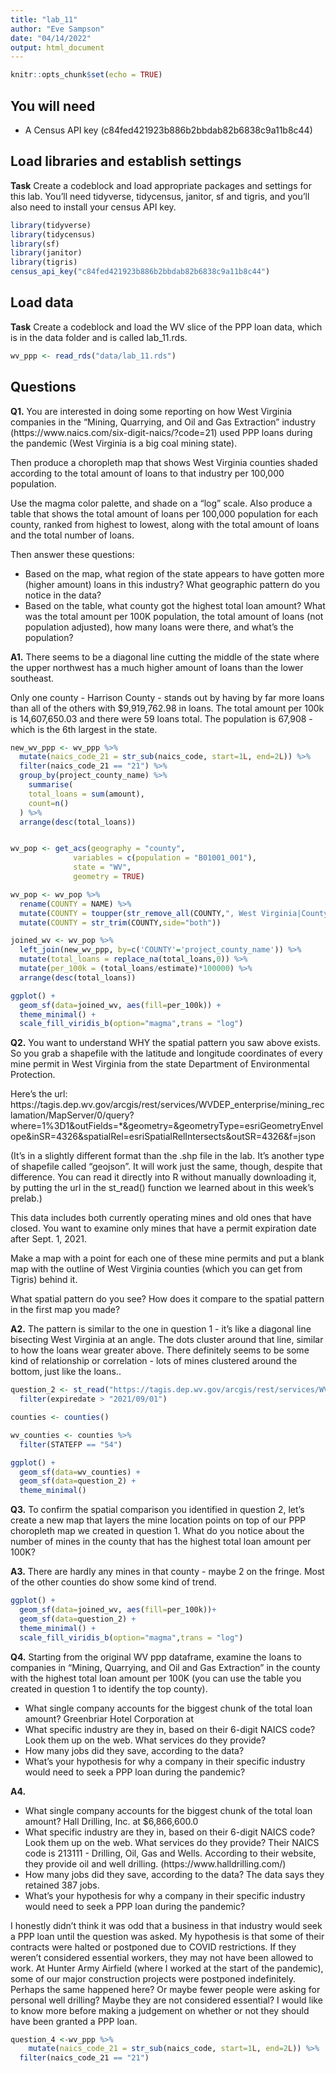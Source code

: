 ```yaml
---
title: "lab_11"
author: "Eve Sampson"
date: "04/14/2022"
output: html_document
---
```


```r
knitr::opts_chunk$set(echo = TRUE)
```

## You will need

* A Census API key (c84fed421923b886b2bbdab82b6838c9a11b8c44)

## Load libraries and establish settings

**Task** Create a codeblock and load appropriate packages and settings for this lab. You'll need tidyverse, tidycensus, janitor, sf and tigris, and you'll also need to install your census API key.

```r

library(tidyverse)
library(tidycensus)
library(sf)
library(janitor)
library(tigris)
census_api_key("c84fed421923b886b2bbdab82b6838c9a11b8c44")

```


## Load data

**Task** Create a codeblock and load the WV slice of the PPP loan data, which is in the data folder and is called lab_11.rds.

```r
wv_ppp <- read_rds("data/lab_11.rds") 

```

## Questions

**Q1.** You are interested in doing some reporting on how West Virginia companies in the "Mining, Quarrying, and Oil and Gas Extraction" industry (https://www.naics.com/six-digit-naics/?code=21) used PPP loans during the pandemic (West Virginia is a big coal mining state).  

Then produce a choropleth map that shows West Virginia counties shaded according to the total amount of loans to that industry per 100,000 population.

Use the magma color palette, and shade on a "log" scale. Also produce a table that shows the total amount of loans per 100,000 population for each county, ranked from highest to lowest, along with the total amount of loans and the total number of loans.

Then answer these questions:

* Based on the map, what region of the state appears to have gotten more (higher amount) loans in this industry? What geographic pattern do you notice in the data?
* Based on the table, what county got the highest total loan amount? What was the total amount per 100K population, the total amount of loans (not population adjusted), how many loans were there, and what's the population?

**A1.**
There seems to be a diagonal line cutting the middle of the state where the upper northwest has a much higher amount of loans than the lower southeast. 

Only one county - Harrison County - stands out by having by far more loans than all of the others with $9,919,762.98 in loans. The total amount per 100k is 14,607,650.03 and there were 59 loans total. The population is 67,908 - which is the 6th largest in the state. 


```r
new_wv_ppp <- wv_ppp %>%
  mutate(naics_code_21 = str_sub(naics_code, start=1L, end=2L)) %>%
  filter(naics_code_21 == "21") %>%
  group_by(project_county_name) %>%
    summarise(
    total_loans = sum(amount),
    count=n()
  ) %>%
  arrange(desc(total_loans))


wv_pop <- get_acs(geography = "county", 
              variables = c(population = "B01001_001"), 
              state = "WV",
              geometry = TRUE)

wv_pop <- wv_pop %>%
  rename(COUNTY = NAME) %>%
  mutate(COUNTY = toupper(str_remove_all(COUNTY,", West Virginia|County"))) %>%
  mutate(COUNTY = str_trim(COUNTY,side="both"))

joined_wv <- wv_pop %>%
  left_join(new_wv_ppp, by=c('COUNTY'='project_county_name')) %>%
  mutate(total_loans = replace_na(total_loans,0)) %>%
  mutate(per_100k = (total_loans/estimate)*100000) %>%
  arrange(desc(total_loans))

ggplot() + 
  geom_sf(data=joined_wv, aes(fill=per_100k)) + 
  theme_minimal() +
  scale_fill_viridis_b(option="magma",trans = "log") 


```


**Q2.** You want to understand WHY the spatial pattern you saw above exists.  So you grab a shapefile with the latitude and longitude coordinates of every mine permit in West Virginia from the state Department of Environmental Protection.

Here's the url: https://tagis.dep.wv.gov/arcgis/rest/services/WVDEP_enterprise/mining_reclamation/MapServer/0/query?where=1%3D1&outFields=*&geometry=&geometryType=esriGeometryEnvelope&inSR=4326&spatialRel=esriSpatialRelIntersects&outSR=4326&f=json

(It's in a slightly different format than the .shp file in the lab. It's another type of shapefile called "geojson".  It will work just the same, though, despite that difference. You can read it directly into R without manually downloading it, by putting the url in the st_read() function we learned about in this week's prelab.)

This data includes both currently operating mines and old ones that have closed.  You want to examine only mines that have a permit expiration date after Sept. 1, 2021.

Make a map with a point for each one of these mine permits and put a blank map with the outline of West Virginia counties (which you can get from Tigris) behind it.

What spatial pattern do you see? How does it compare to the spatial pattern in the first map you made?

**A2.** The pattern is similar to the one in question 1 - it's like a diagonal line bisecting West Virginia at an angle. The dots cluster around that line, similar to how the loans wear greater above. There definitely seems to be some kind of relationship or correlation - lots of mines clustered around the bottom, just like the loans.. 

```r
question_2 <- st_read("https://tagis.dep.wv.gov/arcgis/rest/services/WVDEP_enterprise/mining_reclamation/MapServer/0/query?where=1%3D1&outFields=*&geometry=&geometryType=esriGeometryEnvelope&inSR=4326&spatialRel=esriSpatialRelIntersects&outSR=4326&f=json") %>%
  filter(expiredate	> "2021/09/01")

counties <- counties() 

wv_counties <- counties %>%
  filter(STATEFP == "54")

ggplot() + 
  geom_sf(data=wv_counties) + 
  geom_sf(data=question_2) +
  theme_minimal()

```


**Q3.** To confirm the spatial comparison you identified in question 2, let's create a new map that layers the mine location points on top of our PPP choropleth map we created in question 1. What do you notice about the number of mines in the county that has the highest total loan amount per 100K?

**A3.** There are hardly any mines in that county - maybe 2 on the fringe. Most of the other counties do show some kind of trend. 
```r
ggplot() + 
  geom_sf(data=joined_wv, aes(fill=per_100k))+ 
  geom_sf(data=question_2) +
  theme_minimal() +
  scale_fill_viridis_b(option="magma",trans = "log") 


```


**Q4.** Starting from the original WV ppp dataframe, examine the loans to companies in "Mining, Quarrying, and Oil and Gas Extraction" in the county with the highest total loan amount per 100K (you can use the table you created in question 1 to identify the top county).

* What single company accounts for the biggest chunk of the total loan amount? Greenbriar Hotel Corporation at 
* What specific industry are they in, based on their 6-digit NAICS code? Look them up on the web. What services do they provide?
* How many jobs did they save, according to the data?
* What's your hypothesis for why a company in their specific industry would need to seek a PPP loan during the pandemic?

**A4.**

* What single company accounts for the biggest chunk of the total loan amount? Hall Drilling, Inc. at $6,866,600.0
* What specific industry are they in, based on their 6-digit NAICS code? Look them up on the web. What services do they provide? Their NAICS code is 213111 - Drilling, Oil, Gas and Wells. According to their website, they provide oil and well drilling. (https://www.halldrilling.com/)
* How many jobs did they save, according to the data? The data says they retained 387 jobs.
* What's your hypothesis for why a company in their specific industry would need to seek a PPP loan during the pandemic? 

I honestly didn't think it was odd that a business in that industry would seek a PPP loan until the question was asked. My hypothesis is that some of their contracts were halted or postponed due to COVID restrictions. If they weren't considered essential workers, they may not have been allowed to work. At Hunter Army Airfield (where I worked at the start of the pandemic), some of our major construction projects were postponed indefinitely. Perhaps the same happened here? Or maybe fewer people were asking for personal well drilling? Maybe they are not considered essential? I would like to know more before making a judgement on whether or not they should have been granted a PPP loan.

```r
question_4 <-wv_ppp %>%
    mutate(naics_code_21 = str_sub(naics_code, start=1L, end=2L)) %>%
  filter(naics_code_21 == "21")

```